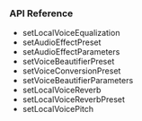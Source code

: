 <PlatformWrapper platform="android">

### API Reference

* <Link to="{{Global.API_REF_ANDROID_ROOT_VOICE_SDK}}/class_irtcengine.html#api_irtcengine_setlocalvoiceequalization">setLocalVoiceEqualization</Link>

* <Link to="{{Global.API_REF_ANDROID_ROOT_VOICE_SDK}}/class_irtcengine.html#api_irtcengine_setaudioeffectpreset">setAudioEffectPreset</Link>

* <Link to="{{Global.API_REF_ANDROID_ROOT_VOICE_SDK}}/class_irtcengine.html#api_irtcengine_setaudioeffectparameters">setAudioEffectParameters</Link>

* <Link to="{{Global.API_REF_ANDROID_ROOT_VOICE_SDK}}/class_irtcengine.html#api_irtcengine_setvoicebeautifierpreset">setVoiceBeautifierPreset</Link>

* <Link to="{{Global.API_REF_ANDROID_ROOT_VOICE_SDK}}/class_irtcengine.html#api_irtcengine_setvoiceconversionpreset">setVoiceConversionPreset</Link>

* <Link to="{{Global.API_REF_ANDROID_ROOT_VOICE_SDK}}/class_irtcengine.html#api_irtcengine_setvoicebeautifierparameters">setVoiceBeautifierParameters</Link>

* <Link to="{{Global.API_REF_ANDROID_ROOT_VOICE_SDK}}/class_irtcengine.html#api_irtcengine_setlocalvoicereverb">setLocalVoiceReverb</Link>

* <Link to="{{Global.API_REF_ANDROID_ROOT_VOICE_SDK}}/class_irtcengine.html#api_irtcengine_setlocalvoicereverbpreset">setLocalVoiceReverbPreset</Link>

* <Link to="{{Global.API_REF_ANDROID_ROOT_VOICE_SDK}}/class_irtcengine.html#api_irtcengine_setlocalvoicepitch">setLocalVoicePitch</Link>

</PlatformWrapper>
